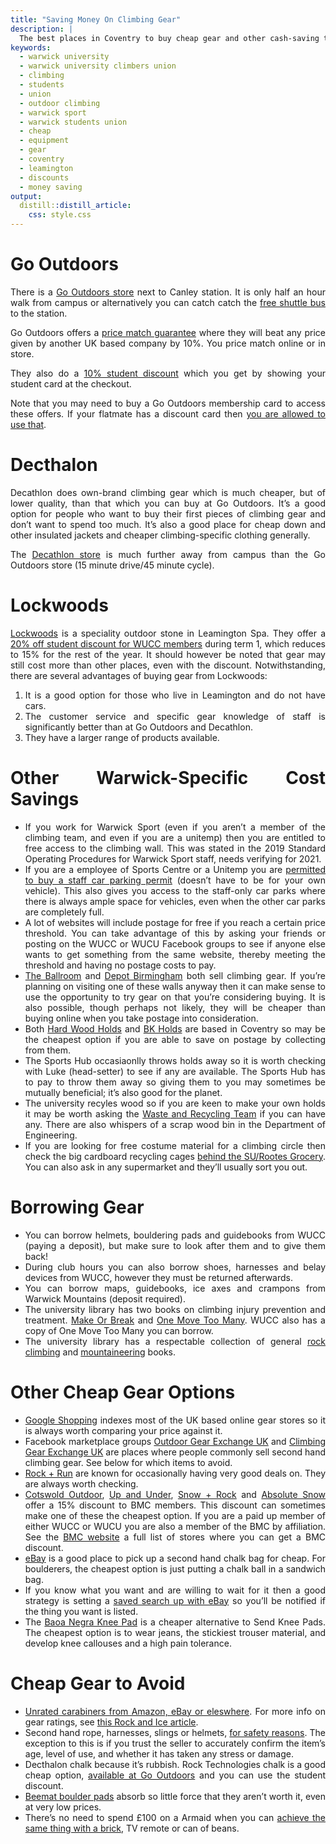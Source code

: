 ```yaml
---
title: "Saving Money On Climbing Gear"
description: | 
  The best places in Coventry to buy cheap gear and other cash-saving tips.
keywords:
  - warwick university
  - warwick university climbers union
  - climbing
  - students
  - union
  - outdoor climbing
  - warwick sport
  - warwick students union
  - cheap
  - equipment
  - gear
  - coventry
  - leamington
  - discounts
  - money saving
output: 
  distill::distill_article:
    css: style.css
---
```


<style>
body {
text-align: justify}
</style>

# Go Outdoors
There is a [Go Outdoors store](https://www.gooutdoors.co.uk/stores/coventry){target="_blank"} next to Canley station. It is only half an hour walk from campus or alternatively you can catch catch the [free shuttle bus](https://warwick.ac.uk/services/estates/transport/buses/shuttlebus/){target="_blank"} to the station.

Go Outdoors offers a [price match guarantee](https://www.gooutdoors.co.uk/price-guarantee){target="_blank"} where they will beat any price given by another UK based company by 10%. You price match online or in store.

They also do a [10% student discount](https://www.gooutdoors.co.uk/students){target="_blank"} which you get by showing your student card at the checkout.

Note that you may need to buy a Go Outdoors membership card to access these offers. If your flatmate has a discount card then [you are allowed to use that](https://www.gooutdoors.co.uk/discount-card-terms-and-conditions){target="_blank"}.

# Decthalon
Decathlon does own-brand climbing gear which is much cheaper, but of lower quality, than that which you can buy at Go Outdoors. It's a good option for people who want to buy their first pieces of climbing gear and don't want to spend too much. It's also a good place for cheap down and other insulated jackets and cheaper climbing-specific clothing generally.

The [Decathlon store](https://www.decathlon.co.uk/store-view/sport-shop-coventry-0070071700717){target="_blank"} is much further away from campus than the Go Outdoors store (15 minute drive/45 minute cycle).

# Lockwoods
[Lockwoods](https://lockwoods.com/) is a speciality outdoor stone in Leamington Spa. They offer a [20% off student discount for WUCC members](https://www.facebook.com/photo?fbid=3532712616790913&set=gm.4467336716669666){target="_blank"} during term 1, which reduces to 15% for the rest of the year. It should however be noted that gear may still cost more than other places, even with the discount. Notwithstanding, there are several advantages of buying gear from Lockwoods:

1. It is a good option for those who live in Leamington and do not have cars. 
2. The customer service and specific gear knowledge of staff is significantly better than at Go Outdoors and Decathlon.
3. They have a larger range of products available.  

# Other Warwick-Specific Cost Savings
* If you work for Warwick Sport (even if you aren't a member of the climbing team, and even if you are a unitemp) then you are entitled to free access to the climbing wall. This was stated in the 2019 Standard Operating Procedures for Warwick Sport staff, needs verifying for 2021.
* If you are a employee of Sports Centre or a Unitemp you are [permitted to buy a staff car parking permit](https://warwick.ac.uk/services/carparks/permits/non-salaried_staff) (doesn't have to be for your own vehicle). This also gives you access to the staff-only car parks where there is always ample space for vehicles, even when the other car parks are completely full.
* A lot of websites will include postage for free if you reach a certain price threshold. You can take advantage of this by asking your friends or posting on the WUCC or WUCU Facebook groups to see if anyone else wants to get something from the same website, thereby meeting the threshold and having no postage costs to pay.
* [The Ballroom](https://www.ballroomclimbing.co.uk/){target="_blank"} and [Depot Birmingham](https://www.theclimbingdepot.co.uk/birmingham/about){target="_blank"} both sell climbing gear. If you're planning on visiting one of these walls anyway then it can make sense to use the opportunity to try gear on that you're considering buying. It is also possible, though perhaps not likely, they will be cheaper than buying online when you take postage into consideration.
* Both [Hard Wood Holds](https://www.hardwoodholds.co.uk/){target="_blank"} and [BK Holds](https://www.instagram.com/bk.holds/){target="_blank"} are based in Coventry so may be the cheapest option if you are able to save on postage by collecting from them.
* The Sports Hub occasiaonlly throws holds away so it is worth checking with Luke (head-setter) to see if any are available. The Sports Hub has to pay to throw them away so giving them to you may sometimes be mutually beneficial; it's also good for the planet.
* The university recyles wood so if you are keen to make your own holds it may be worth asking the [Waste and Recycling Team](https://warwick.ac.uk/about/environment/recycling/a-z){target="_blank"} if you can have any. There are also whispers of a scrap wood bin in the Department of Engineering.
* If you are looking for free costume material for a climbing circle then check the big cardboard recycling cages [behind the SU/Rootes Grocery](https://goo.gl/maps/SAwxYqut2oLTVMMq9){target="_blank"}. You can also ask in any supermarket and they'll usually sort you out.

# Borrowing Gear
* You can borrow helmets, bouldering pads and guidebooks from WUCC (paying a deposit), but make sure to look after them and to give them back!
* During club hours you can also borrow shoes, harnesses and belay devices from WUCC, however they must be returned afterwards.
* You can borrow maps, guidebooks, ice axes and crampons from Warwick Mountains (deposit required).
* The university library has two books on climbing injury prevention and treatment. [Make Or Break](https://encore.lib.warwick.ac.uk/iii/encore/record/C__Rb3069074__Smake%20or%20break__Orightresult__U__X6?lang=eng&suite=cobalt){target="_blank"} and [One Move Too Many](https://encore.lib.warwick.ac.uk/iii/encore/record/C__Rb3069075__Sone%20move%20too%20many__Orightresult__U__X6?lang=eng&suite=cobalt){target="_blank"}. WUCC also has a copy of One Move Too Many you can borrow.
* The university library has a respectable collection of general [rock climbing](https://encore.lib.warwick.ac.uk/iii/encore/search/C__SRock%20climbing.__Ff%3Afacetmediatype%3Aa%3Aa%3APrint%20Book%3A%3A__Orightresult__X0?lang=eng&suite=cobalt){target="_blank"} and [mountaineering](https://encore.lib.warwick.ac.uk/iii/encore/search/C__SMountaineering.__Ff%3Afacetmediatype%3Aa%3Aa%3APrint%20Book%3A%3A__Orightresult__X0?lang=eng&suite=cobalt){target="_blank"} books.


# Other Cheap Gear Options
* [Google Shopping](https://www.google.com/shopping) indexes most of the UK based online gear stores so it is always worth comparing your price against it.
* Facebook marketplace groups [Outdoor Gear Exchange UK](https://www.facebook.com/groups/usedgearexchangeuk/){target="_blank"} and [Climbing Gear Exchange UK](https://www.facebook.com/groups/733963366659553){target="_blank"} are places where people commonly sell second hand climbing gear. See below for which items to avoid.
* [Rock + Run](https://rockrun.com/){target="_blank"} are known for occasionally having very good deals on. They are always worth checking.
* [Cotswold Outdoor](https://www.cotswoldoutdoor.com/our-partners/bmc.html){target="_blank"}, [Up and Under](http://www.upandunder.co.uk/Blog/archive/2013/12/bmc-discount-code/){target="_blank"}, [Snow + Rock](https://www.snowandrock.com/?utm_source=PartnerPage&utm_campaign=BMC&utm_medium=Website){target="_blank"} and [Absolute Snow](https://www.absolute-snow.co.uk/services/partners-programme-club-discounts) offer a 15% discount to BMC members. This discount can sometimes make one of these the cheapest option. If you are a paid up member of either WUCC or WUCU you are also a member of the BMC by affiliation. See the [BMC website](https://www.thebmc.co.uk/get-discounts-in-shops-nationwide){target="_blank"} a full list of stores where you can get a BMC discount. 
* [eBay](https://www.ebay.co.uk/sch/i.html?_from=R40&_nkw=chalk+bag&_sacat=0&_sop=15&rt=nc&LH_Auction=1){target="_blank"} is a good place to pick up a second hand chalk bag for cheap. For boulderers, the cheapest option is just putting a chalk ball in a sandwich bag.
* If you know what you want and are willing to wait for it then a good strategy is setting a [saved search up with eBay](https://www.ebay.co.uk/help/buying/search-tips/saved-searches?id=4051){target="_blank"} so you'll be notified if the thing you want is listed.
* The [Baoa Negra Knee Pad](https://www.gripz.uk/store/products/bagoa-negra-knee-pad){target="_blank"} is a cheaper alternative to Send Knee Pads.  The cheapest option is to wear jeans, the stickiest trouser material, and develop knee callouses and a high pain tolerance.


# Cheap Gear to Avoid
* [Unrated carabiners from Amazon, eBay or eleswhere](https://www.reddit.com/r/climbing/comments/b685vi/new_climbers_do_not_use_amazon_for_gear_unless/){target="_blank"}. For more info on gear ratings, see [this Rock and Ice article](https://rockandice.com/gear/buying-tips/making-sense-of-the-uiaa-ce-and-3-sigma-ratings/){target="_blank"}.
* Second hand rope, harnesses, slings or helmets, [for safety reasons](https://blog.weighmyrack.com/buying-used-climbing-gear/){target="_blank"}. The exception to this is if you trust the seller to accurately confirm the item's age, level of use, and whether it has taken any stress or damage.
* Decthalon chalk because it's rubbish. Rock Technologies chalk is a good cheap option, [available at Go Outdoors](https://www.gooutdoors.co.uk/15899255/rock-technologi-chalk-ball-15899255){target="_blank"} and you can use the student discount.
* [Beemat boulder pads](https://www.beemat.co.uk/collections/bouldering-mats){target="_blank"} absorb so little force that they aren't worth it, even at very low prices.
* There's no need to spend £100 on a Armaid when you can [achieve the same thing with a brick](https://www.youtube.com/watch?v=XFUBjLQZYEc&list=PL3HBwYR2uvsYnCj_49cc9hSj8_sX1GwaY&index=25){target="_blank"}, TV remote or can of beans.

